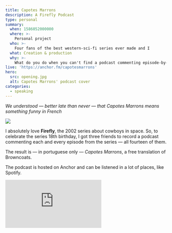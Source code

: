 ```yaml
---
title: Capotes Marrons
description: A Firefly Podcast
type: personal
summary:
  when: 1586052000000
  where: >-
    Personal project
  who: >-
    Four fans of the best western-sci-fi series ever made and I
  what: Creation & production
  why: >-
    What do you do when you can't find a podcast commenting episode-by-episode of your **favorite sci-fi series**? You go there and **create it**.
live: 'https://anchor.fm/capotesmarrons'
hero:
  src: opening.jpg
  alt: Capotes Marrons' podcast cover
categories: 
  - speaking
---
```


_We understood — better late than never — that Capotes Marrons means something funny in French_

![](opening.jpg)

I absolutely love **Firefly**, the 2002 series about cowboys in space. So, to celebrate the series 18th birthday, I got three friends to record a podcast commenting each and every episode from the series — all fourteen of them.

The result is — in portuguese only — _Capotes Marrons_, a free translation of Browncoats.

The podcast is hosted on Anchor and can be listened in a lot of places, like Spotify.

<iframe
  src="https://anchor.fm/capotesmarrons/embed/episodes/Capotes-Marrons-s01e03---Bushwhacked-eje62o"
  frameborder="0"
  scrolling="no"
></iframe>
